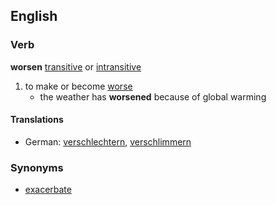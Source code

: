 ==English==
===Verb===
'''worsen''' [[transitive]] or [[intransitive]]
# to make or become [[worse]]
#* the weather has '''worsened''' because of global warming

====Translations====
*German: [[verschlechtern]], [[verschlimmern]]

===Synonyms===
* [[exacerbate]]
